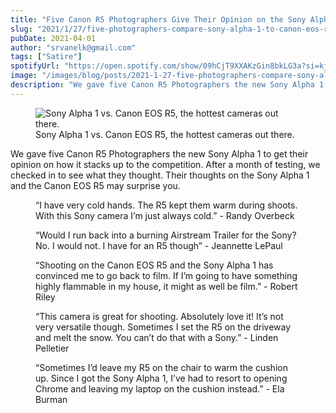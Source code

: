 ```yaml
---
title: "Five Canon R5 Photographers Give Their Opinion on the Sony Alpha 1"
slug: "2021/1/27/five-photographers-compare-sony-alpha-1-to-canon-eos-r5"
pubDate: 2021-04-01
author: "srvanelk@gmail.com"
tags: ["Satire"]
spotifyUrl: "https://open.spotify.com/show/09hCjT9XXAKzGin8bkLG3a?si=kjRZvQ1JTb6Ov3HVzSSlWA"
image: "/images/blog/posts/2021-1-27-five-photographers-compare-sony-alpha-1-to-canon-eos-r5/canon+vs+sony.webp"
description: "We gave five Canon R5 Photographers the new Sony Alpha 1 to get their opinion on how it stacks up to the competition. After a month of testing, we checked in to see what they thought. Their thoughts on the Sony Alpha 1 and the Canon EOS R5 may surprise you."
---
```


<figure>
  <img src="/images/blog/posts/2021-1-27-five-photographers-compare-sony-alpha-1-to-canon-eos-r5/canon+vs+sony.webp" alt=" Sony Alpha 1 vs. Canon EOS R5, the hottest cameras out there. " />
  <figcaption>Sony Alpha 1 vs. Canon EOS R5, the hottest cameras out there.</figcaption>
</figure>

We gave five Canon R5 Photographers the new Sony Alpha 1 to get their opinion on how it stacks up to the competition. After a month of testing, we checked in to see what they thought. Their thoughts on the Sony Alpha 1 and the Canon EOS R5 may surprise you.

<div class="blog-post-cards">
<figure>
  <img src="/images/blog/posts/2021-1-27-five-photographers-compare-sony-alpha-1-to-canon-eos-r5/ludovic-migneault-EZ4TYgXPNWk-unsplash.webp" alt="" />
  <figcaption>“I have very cold hands. The R5 kept them warm during shoots. With this Sony camera I’m just always cold.” - Randy Overbeck</figcaption>
</figure>
<figure>
  <img src="/images/blog/posts/2021-1-27-five-photographers-compare-sony-alpha-1-to-canon-eos-r5/jamie-fenn-65pQ4qydDiE-unsplash.webp" alt="" />
  <figcaption>“Would I run back into a burning Airstream Trailer for the Sony? No. I would not. I have for an R5 though” - Jeannette LePaul</figcaption>
</figure>
<figure>
  <img src="/images/blog/posts/2021-1-27-five-photographers-compare-sony-alpha-1-to-canon-eos-r5/philip-martin-D6MmPV6SHqg-unsplash.webp" alt="" />
  <figcaption>“Shooting on the Canon EOS R5 and the Sony Alpha 1 has convinced me to go back to film. If I’m going to have something highly flammable in my house, it might as well be film.” - Robert Riley</figcaption>
</figure>
<figure>
  <img src="/images/blog/posts/2021-1-27-five-photographers-compare-sony-alpha-1-to-canon-eos-r5/bank-phrom-6ocs_fghNQg-unsplash.webp" alt="" />
  <figcaption>“This camera is great for shooting. Absolutely love it! It’s not very versatile though. Sometimes I set the R5 on the driveway and melt the snow. You can’t do that with a Sony.” - Linden Pelletier</figcaption>
</figure>
<figure>
  <img src="/images/blog/posts/2021-1-27-five-photographers-compare-sony-alpha-1-to-canon-eos-r5/sai-maddali-cOUtDKBKD2g-unsplash.webp" alt="" />
  <figcaption>“Sometimes I’d leave my R5 on the chair to warm the cushion up. Since I got the Sony Alpha 1, I’ve had to resort to opening Chrome and leaving my laptop on the cushion instead.” - Ela Burman</figcaption>
</figure>
</div>